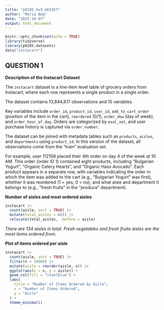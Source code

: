 ```yaml
---
title: "p8105_hw3_mb5357"
author: "Maria Beg"
date: "2025-10-07"
output: html_document
---
```


```r
knitr::opts_chunk$set(echo = TRUE)
library(tidyverse)
library(p8105.datasets)
data("instacart")
```

## QUESTION 1

**Description of the Instacart Dataset**

The `instacart` dataset is a line-item level table of grocery orders from Instacart, where each row represents a single product in a single order.

The dataset contains 13,844,617 observations and 15 variables. 

Key variables include `order_id`, `product_id`, `user_id`, `add_to_cart_order` (position of the item in the cart), `reordered` (0/1), `order_dow` (day of week), and `order_hour_of_day`. Orders are categorized by `eval_set`, and user purchase history is captured via `order_number`. 

The dataset can be joined with metadata tables such as `products`, `aisles`, and `departments` using `product_id`. In this version of the dataset, all observations come from the "train" evaluation set. 

For example, user 112108 placed their 4th order on day 4 of the week at 10 AM. This order (order ID 1) contained eight products, including "Bulgarian Yogurt", "Organic Celery Hearts", and "Organic Hass Avocado". Each product appears in a separate row, with variables indicating the order in which the item was added to the cart (e.g., "Bulgarian Yogurt" was first), whether it was reordered (1 = yes, 0 = no), and what aisle and department it belongs to (e.g., "fresh fruits" in the "produce" department).


**Number of aisles and most ordered aisles**

```r

instacart |> 
  count(aisle, sort = TRUE) |>
  mutate(total_aisles = n()) |>
  relocate(total_aisles, .before = aisle)

```

*There are 134 aisles in total. Fresh vegetables and fresh fruits aisles are the most items ordered from.*


**Plot of items ordered per aisle**

```r

instacart |>
  count(aisle, sort = TRUE) |>
  filter(n > 10000) |>
  mutate(aisle = reorder(aisle, n)) |>
  ggplot(aes(x = n, y = aisle)) +
  geom_col(fill = "steelblue") +
  labs(
    title = "Number of Items Ordered by Aisle",
    x = "Number of Items Ordered",
    y = "Aisle"
  ) +
  theme_minimal()

```

